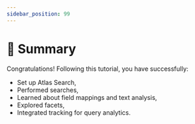 ```yaml
---
sidebar_position: 99
---
```


# 🎯 Summary

Congratulations! Following this tutorial, you have successfully:
* Set up Atlas Search,
* Performed searches,
* Learned about field mappings and text analysis,
* Explored facets,
* Integrated tracking for query analytics.
